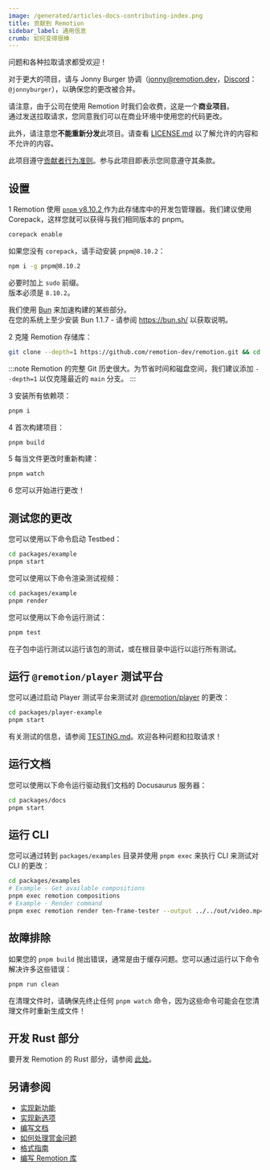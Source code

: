 ```yaml
---
image: /generated/articles-docs-contributing-index.png
title: 贡献到 Remotion
sidebar_label: 通用信息
crumb: 如何变得很棒
---
```


问题和各种拉取请求都受欢迎！

对于更大的项目，请与 Jonny Burger 协调（<a href="mailto:jonny@remotion.dev">jonny@remotion.dev</a>，<a href="https://remotion.dev/discord">Discord</a>：<code>@jonnyburger</code>），以确保您的更改被合并。

请注意，由于公司在使用 Remotion 时我们会收费，这是一个**商业项目**。  
通过发送拉取请求，您同意我们可以在商业环境中使用您的代码更改。

此外，请注意您**不能重新分发**此项目。请查看 [LICENSE.md](https://remotion.dev/license) 以了解允许的内容和不允许的内容。

此项目遵守[贡献者行为准则](https://remotion.dev/coc)。参与此项目即表示您同意遵守其条款。

## 设置

<Step>1</Step> Remotion 使用 <a href="https://pnpm.io/">
  <code>pnpm</code> v8.10.2
</a> 作为此存储库中的开发包管理器。我们建议使用
Corepack，这样您就可以获得与我们相同版本的 pnpm。 <br />

```sh
corepack enable
```

如果您没有 `corepack`，请手动安装 `pnpm@8.10.2`：

```sh
npm i -g pnpm@8.10.2
```

必要时加上 `sudo` 前缀。  
版本必须是 `8.10.2`。

我们使用 [Bun](https://bun.sh) 来加速构建的某些部分。  
在您的系统上至少安装 Bun 1.1.7 - 请参阅 https://bun.sh/ 以获取说明。

<Step>2</Step> 克隆 Remotion 存储库：

```sh
git clone --depth=1 https://github.com/remotion-dev/remotion.git && cd remotion
```

:::note
Remotion 的完整 Git 历史很大。为节省时间和磁盘空间，我们建议添加 `--depth=1` 以仅克隆最近的 `main` 分支。
:::

<Step>3</Step> 安装所有依赖项：

```sh
pnpm i
```

<Step>4</Step> 首次构建项目：

```sh
pnpm build
```

<Step>5</Step> 每当文件更改时重新构建：

```sh
pnpm watch
```

<Step>6</Step> 您可以开始进行更改！


## 测试您的更改

您可以使用以下命令启动 Testbed：

```sh
cd packages/example
pnpm start
```

您可以使用以下命令渲染测试视频：

```sh
cd packages/example
pnpm render
```

您可以使用以下命令运行测试：

```sh
pnpm test
```

在子包中运行测试以运行该包的测试，或在根目录中运行以运行所有测试。

## 运行 `@remotion/player` 测试平台

您可以通过启动 Player 测试平台来测试对 [@remotion/player](https://remotion.dev/docs/player) 的更改：

```sh
cd packages/player-example
pnpm start
```

有关测试的信息，请参阅 [TESTING.md](https://github.com/remotion-dev/remotion/blob/main/TESTING.md)。欢迎各种问题和拉取请求！

## 运行文档

您可以使用以下命令运行驱动我们文档的 Docusaurus 服务器：

```sh
cd packages/docs
pnpm start
```

## 运行 CLI

您可以通过转到 `packages/examples` 目录并使用 `pnpm exec` 来执行 CLI 来测试对 CLI 的更改：

```sh
cd packages/examples
# Example - Get available compositions
pnpm exec remotion compositions
# Example - Render command
pnpm exec remotion render ten-frame-tester --output ../../out/video.mp4
```

## 故障排除

如果您的 `pnpm build` 抛出错误，通常是由于缓存问题。您可以通过运行以下命令解决许多这些错误：

```ts
pnpm run clean
```

在清理文件时，请确保先终止任何 `pnpm watch` 命令，因为这些命令可能会在您清理文件时重新生成文件！

## 开发 Rust 部分

要开发 Remotion 的 Rust 部分，请参阅 [此处](/docs/contributing/rust)。

## 另请参阅

- [实现新功能](/docs/contributing/feature)
- [实现新选项](/docs/contributing/option)
- [编写文档](/docs/contributing/docs)
- [如何处理赏金问题](/docs/contributing/bounty)
- [格式指南](/docs/contributing/formatting)
- [编写 Remotion 库](/docs/authoring-packages)
